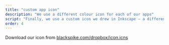 ```yaml
---
title: "custom app icon"
description: "We use a different colour icon for each of our apps"
script: "Finally, we use a custom icon we drew in Inkscape – a different colour for each app. Download ours from the video description."
order: 4
---
```



Download our icon from <a href="https://www.blackspike.com/dropbox/icon.icns">blackspike.com/dropbox/icon.icns</a>

<VideoPlayer
  classes="w-[440px] left-[500px] top-[30px]"
  name="mac-app-icon.optim"
/>

<img
  src="/images/webdev-app-folder.png"
  alt=""
  class="rounded-lg drop-shadow-xl absolute z-1 hover:z-10 w-[430px] left-[36px] top-[120px] brightness-[1.2]"
/>